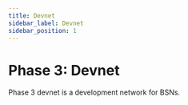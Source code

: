 ```yaml
---
title: Devnet
sidebar_label: Devnet
sidebar_position: 1
---
```


# Phase 3: Devnet

Phase 3 devnet is a development network for BSNs.



<RemoteMD
  rawUrl={rawUrl}
  hideRelease={true}
/>

